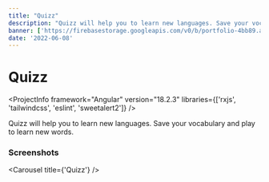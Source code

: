 ```yaml
---
title: "Quizz"
description: "Quizz will help you to learn new languages. Save your vocabulary and play to learn new words."
banner: ['https://firebasestorage.googleapis.com/v0/b/portfolio-4bb89.appspot.com/o/Projects%2Fbanner-quiz.png?alt=media&token=39125038-0ca6-40db-b45e-07e08c4630cc']
date: '2022-06-08'
---
```


# Quizz

<ProjectInfo
  framework="Angular"
  version="18.2.3"
  libraries={['rxjs', 'tailwindcss', 'eslint', 'sweetalert2']}
/>

Quizz will help you to learn new languages. Save your vocabulary and play to learn new words.

### Screenshots

<Carousel title={'Quizz'} />